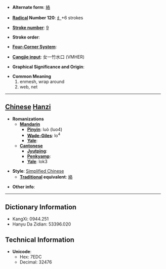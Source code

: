 * '''Alternate form''': [[絡]]

* '''[[Wiktionary:Chinese radical index| Radical]] Number 120''': [[Wiktionary:Chinese radical index 纟|纟]]+6 strokes

* '''[[Wiktionary:Chinese total strokes index|Stroke number]]''': [[Wiktionary:Chinese total strokes index 9|9]]

* '''Stroke order''': 

* '''[[Wiktionary:Chinese four corner index|Four-Corner System]]''': 

* '''[[Wiktionary:Chinese Cangjie index|Cangjie input]]''': 女一竹水口 (VMHER)

* '''Graphical Significance and Origin''': 

* '''Common Meaning'''
*#enmesh, wrap around
*# web, net


----

== [[Chinese]] [[Hanzi]] ==

* '''Romanizations'''
** '''[[Mandarin]]'''
*** '''[[Pinyin]]''': luò (luo4)
*** '''[[Wade-Giles]]''': lo<sup>4</sup>
*** '''[[Yale]]''': 
** '''[[Cantonese]]'''
*** '''[[Jyutping]]''':
*** '''[[Penkyamp]]''': 
*** '''[[Yale]]''': lok3

* '''Style''': [[Simplified Chinese]] 
** '''[[Traditional Chinese|Traditional]] equivalent''': [[絡]]

* '''Other info''': 

----

== Dictionary Information ==

* KangXi: 0944.251
* Hanyu Da Zidian: 53396.020

== Technical Information ==

* '''Unicode''':
** Hex: 7EDC
** Decimal: 32476